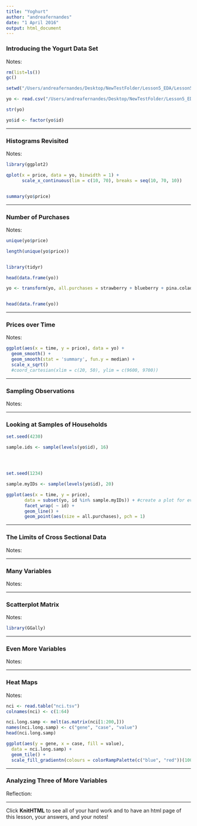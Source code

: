 ```yaml
---
title: "Yoghurt"
author: "andreafernandes"
date: "1 April 2016"
output: html_document
---
```


### Introducing the Yogurt Data Set
Notes:
```r
rm(list=ls())
gc()

setwd("/Users/andreafernandes/Desktop/NewTestFolder/Lesson5_EDA/Lesson5_yoghurt_EDA/")

yo <- read.csv("/Users/andreafernandes/Desktop/NewTestFolder/Lesson5_EDA/Lesson5_yoghurt_EDA/yogurt.csv")

str(yo)

yo$id <- factor(yo$id)
```
***

### Histograms Revisited
Notes:

```r
library(ggplot2)

qplot(x = price, data = yo, binwidth = 1) +
      scale_x_continuous(lim = c(10, 70), breaks = seq(10, 70, 10))


summary(yo$price)
```

***

### Number of Purchases
Notes:

```r
unique(yo$price)

length(unique(yo$price))


library(tidyr)

head(data.frame(yo))

yo <- transform(yo, all.purchases = strawberry + blueberry + pina.colada + plain + mixed.berry)


head(data.frame(yo))

```

***

### Prices over Time
Notes:

```r

ggplot(aes(x = time, y = price), data = yo) + 
  geom_smooth() +
  geom_smooth(stat = 'summary', fun.y = median) + 
  scale_x_sqrt() 
  #coord_cartesian(xlim = c(20, 50), ylim = c(9600, 9700))
```

***

### Sampling Observations
Notes:

***

### Looking at Samples of Households

```r
set.seed(4230)

sample.ids <- sample(levels(yo$id), 16)




set.seed(1234)

sample.myIDs <- sample(levels(yo$id), 20)

ggplot(aes(x = time, y = price),
       data = subset(yo, id %in% sample.myIDs)) + #create a plot for every id in sample.myIDs
       facet_wrap( ~ id) +
       geom_line() + 
       geom_point(aes(size = all.purchases), pch = 1)

```

***

### The Limits of Cross Sectional Data
Notes:

***

### Many Variables
Notes:

***

### Scatterplot Matrix
Notes:
```r
library(GGally)

```

***

### Even More Variables
Notes:

***

### Heat Maps
Notes:

```r
nci <- read.table("nci.tsv")
colnames(nci) <- c(1:64)
```

```r
nci.long.samp <- melt(as.matrix(nci[1:200,]))
names(nci.long.samp) <- c("gene", "case", "value")
head(nci.long.samp)

ggplot(aes(y = gene, x = case, fill = value),
  data = nci.long.samp) +
  geom_tile() +
  scale_fill_gradientn(colours = colorRampPalette(c("blue", "red"))(100))
```


***

### Analyzing Three of More Variables
Reflection:

***

Click **KnitHTML** to see all of your hard work and to have an html
page of this lesson, your answers, and your notes!

